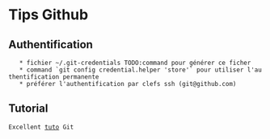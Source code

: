 = Tips Github =
== Authentification ==
	* fichier ~/.git-credentials TODO:command pour générer ce ficher
	* command `git config credential.helper 'store'` pour utiliser l'authentification permanente
	* préférer l'authentification par clefs ssh (git@github.com)
== Tutorial ==
 Excellent [[http://blog.octo.com/git-dans-la-pratique-12/|tuto]] Git 
